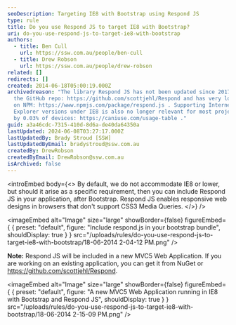 ```yaml
---
seoDescription: Targeting IE8 with Bootstrap using Respond JS
type: rule
title: Do you use Respond JS to target IE8 with Bootstrap?
uri: do-you-use-respond-js-to-target-ie8-with-bootstrap
authors:
  - title: Ben Cull
    url: https://ssw.com.au/people/ben-cull
  - title: Drew Robson
    url: https://ssw.com.au/people/drew-robson
related: []
redirects: []
created: 2014-06-18T05:00:19.000Z
archivedreason: "The library Respond JS has not been updated since 2017 as per
  the GitHub repo: https://github.com/scottjehl/Respond and has very low usage
  on NPM: https://www.npmjs.com/package/respond.js . Supporting Internet
  Explorer versions under IE8 is also no longer relevant for most projects, used
  by 0.03% of devices: https://caniuse.com/usage-table ."
guid: a3a46cdc-7315-410d-8d6a-de40da64350a
lastUpdated: 2024-06-08T03:27:17.000Z
lastUpdatedBy: Brady Stroud [SSW]
lastUpdatedByEmail: bradystroud@ssw.com.au
createdBy: DrewRobson
createdByEmail: DrewRobson@ssw.com.au
isArchived: false
---
```


<introEmbed
  body={<>
By default, we do not accommodate IE8 or lower, but should it arise as a specific requirement, then you can include Respond JS in your application, after Bootstrap. Respond JS enables responsive web designs in browsers that don't support CSS3 Media Queries.
  </>}
/>

<imageEmbed
  alt="Image"
  size="large"
  showBorder={false}
  figureEmbed={ {
    preset: "default",
    figure: "Include respond.js in your bootstrap bundle",
    shouldDisplay: true
  } }
  src="/uploads/rules/do-you-use-respond-js-to-target-ie8-with-bootstrap/18-06-2014 2-04-12 PM.png"
/>

**Note:** Respond JS will be included in a new MVC5 Web Application. If you are working on an existing application, you can get it from NuGet or https://github.com/scottjehl/Respond.


<imageEmbed
  alt="Image"
  size="large"
  showBorder={false}
  figureEmbed={ {
    preset: "default",
    figure: "A new MVC5 Web Application running in IE8 with Bootstrap and Respond JS",
    shouldDisplay: true
  } }
  src="/uploads/rules/do-you-use-respond-js-to-target-ie8-with-bootstrap/18-06-2014 2-15-09 PM.png"
/>
